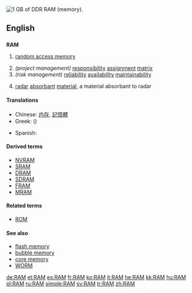 [[Image:DDR RAM-2.jpg|thumb|right|1 [[GB]] of [[DDR]] RAM (memory).]]
{{also|ram|Ram}}
==English==

==={{acronym}}===
'''RAM'''
{{wikipedia}}

# {{electronics}}{{computing}} [[random access memory]]
# ''(project management)'' [[responsibility]] [[assignment]] [[matrix]]
# ''(risk management)'' [[reliability]] [[availability]] [[maintainability]]
# {{military}} [[radar]] [[absorbant]] [[material]], a material absorbant to radar

====Translations====
{{trans-top}}
* Chinese: [[内存]], [[記憶體]]
* Greek: {{t|el|ΜΤΠ|f|sc=Grek}} ({{t|el|μνήμη τυχαίας προσπέλασης|f|sc=Grek}})
{{trans-mid}}
* Spanish: {{t+|es|RAM|f}}
{{trans-bottom}}

====Derived terms====
* [[NVRAM]]
* [[SRAM]]
* [[DRAM]]
* [[SDRAM]]
* [[FRAM]]
* [[MRAM]]

====Related terms====
* [[ROM]]

====See also====
* [[flash memory]]
* [[bubble memory]]
* [[core memory]]
* [[WORM]]

[[de:RAM]]
[[et:RAM]]
[[es:RAM]]
[[fr:RAM]]
[[ko:RAM]]
[[it:RAM]]
[[he:RAM]]
[[kk:RAM]]
[[hu:RAM]]
[[pl:RAM]]
[[ru:RAM]]
[[simple:RAM]]
[[sv:RAM]]
[[tr:RAM]]
[[zh:RAM]]